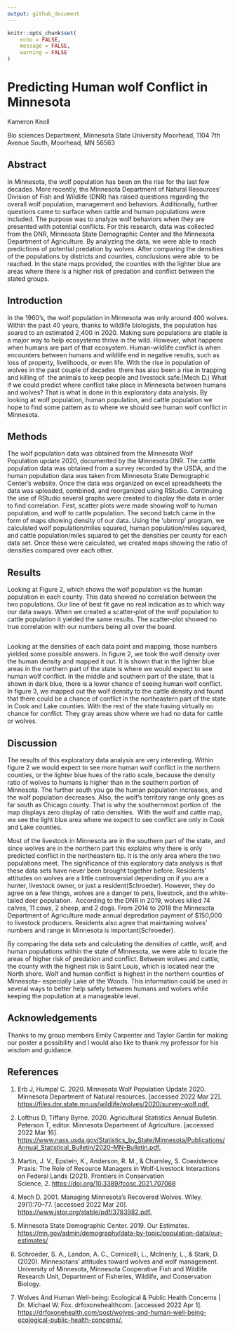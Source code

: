 ```yaml
---
output: github_document
---
```


```r
knitr::opts_chunk$set(
	echo = FALSE,
	message = FALSE,
	warning = FALSE
)
```

# Predicting Human wolf Conflict in Minnesota

Kameron Knoll

Bio sciences Department, Minnesota State University Moorhead, 1104 7th Avenue South, Moorhead, MN 56563

## Abstract

In Minnesota, the wolf population has been on the rise for the last few decades. More recently, the Minnesota Department of Natural Resources' Division of Fish and Wildlife (DNR) has raised questions regarding the overall wolf population, management and behaviors. Additionally, further questions came to surface when cattle and human populations were included. The purpose was to analyze wolf behaviors when they are presented with potential conflicts. For this research, data was collected from the DNR, Minnesota State Demographic Center and the Minnesota Department of Agriculture. By analyzing the data, we were able to reach predictions of potential predation by wolves. After comparing the densities of the populations by districts and counties, conclusions were able  to be reached. In the state maps provided, the counties with the lighter blue are areas where there is a higher risk of predation and conflict between the stated groups. 

## Introduction

In the 1960's, the wolf population in Minnesota was only around 400 wolves. Within the past 40 years, thanks to wildlife biologists, the population has soared to an estimated 2,400 in 2020. Making sure populations are stable is a major way to help ecosystems thrive in the wild. However, what happens when humans are part of that ecosystem. Human-wildlife conflict is when encounters between humans and wildlife end in negative results, such as loss of property, livelihoods, or even life. With the rise in population of wolves in the past couple of decades  there has also been a rise in trapping and killing of  the animals to keep people and livestock safe.(Mech D.) What if we could predict where conflict take place in Minnesota between humans and wolves? That is what is done in this exploratory data analysis. By looking at wolf population, human population, and cattle population we hope to find some pattern as to where we should see human wolf conflict in Minnesota.​

## Methods

The wolf population data was obtained from the Minnesota Wolf Population update 2020, documented by the Minnesota DNR. The cattle population data was obtained from a survey recorded by the USDA, and the human population data was taken from Minnesota State Demographic Center's website. Once the data was organized on excel spreadsheets the data was uploaded, combined, and reorganized using RStudio. Continuing the use of RStudio several graphs were created to display the data in order to find correlation. First, scatter plots were made showing wolf to human population, and wolf to cattle population. The second batch came in the form of maps showing density of our data. Using the 'ubrmrp' program, we calculated wolf population/miles squared, human population/miles squared, and cattle population/miles squared to get the densities per county for each data set. Once these were calculated, we created maps showing the ratio of densities compared over each other.​

## Results

Looking at Figure 2, which shows the wolf population vs the human population in each county. This data showed no correlation between the two populations. Our line of best fit gave no real indication as to which way our data sways. When we created a scatter-plot of the wolf population to cattle population it yielded the same results. The scatter-plot showed no true correlation with our numbers being all over the board.​

```r

```

Looking at the densities of each data point and mapping, those numbers yielded some possible answers. In figure 2, we took the wolf density over the human density and mapped it out. It is shown that in the lighter blue areas in the northern part of the state is where we would expect to see human wolf conflict. In the middle and southern part of the state, that is shown in dark blue, there is a lower chance of seeing human wolf conflict. In figure 3, we mapped out the wolf density to the cattle density and found that there could be a chance of conflict in the northeastern part of the state in Cook and Lake counties. With the rest of the state having virtually no chance for conflict. They gray areas show where we had no data for cattle or wolves.​

## Discussion

The results of this exploratory data analysis are very interesting. Within figure 2 we would expect to see more human wolf conflict in the northern counties, or the lighter blue hues of the ratio scale, because the density ratio of wolves to humans is higher than in the southern portion of Minnesota. The further south you go the human population increases, and the wolf population decreases. Also, the wolf's territory range only goes as far south as Chicago county. That is why the southernmost portion of  the map displays zero display of ratio densities.  With the wolf and cattle map, we see the light blue area where we expect to see conflict are only in Cook and Lake counties.​

Most of the livestock in Minnesota are in the southern part of the state, and since wolves are in the northern part this explains why there is only predicted conflict in the northeastern tip. It is the only area where the two populations meet. The significance of this exploratory data analysis is that these data sets have never been brought together before. Residents' attitudes on wolves are a little controversial depending on if you are a hunter, livestock owner, or just a resident(Schroeder). However, they do agree on a few things, wolves are a danger to pets, livestock, and the white-tailed deer population.  According to the DNR in 2019, wolves killed 74 calves, 11 cows, 2 sheep, and 2 dogs. From 2014 to 2018 the Minnesota Department of Agriculture made annual depredation payment of $150,000 to livestock producers. Residents also agree that maintaining wolves' numbers and range in Minnesota is important(Schroeder).​

By comparing the data sets and calculating the densities of cattle, wolf, and human populations within the state of Minnesota, we were able to locate the areas of higher risk of predation and conflict. Between wolves and cattle, the county with the highest risk is Saint Louis, which is located near the North shore. Wolf and human conflict is highest in the northern counties of Minnesota– especially Lake of the Woods. This information could be used in several ways to better help safety between humans and wolves while keeping the population at a manageable level.​

## Acknowledgements

Thanks to my group members Emily Carpenter and Taylor Gardin for making our poster a possibility and I would also like to thank my professor for his wisdom and guidance.

## References

1.  Erb J, Humpal C. 2020. Minnesota Wolf Population Update 2020. Minnesota Department of Natural resources. [accessed 2022 Mar 22]. [https://files.dnr.state.mn.us/wildlife/wolves/2020/survey-wolf.pdf.​](https://files.dnr.state.mn.us/wildlife/wolves/2020/survey-wolf.pdf.​)

2.  Lofthus D, Tiffany Byrne. 2020. Agricultural Statistics Annual Bulletin. Peterson T, editor. Minnesota Department of Agriculture. [accessed 2022 Mar 16]. [https://www.nass.usda.gov/Statistics_by_State/Minnesota/Publications/Annual_Statistical_Bulletin/2020-MN-Bulletin.pdf.​](https://www.nass.usda.gov/Statistics_by_State/Minnesota/Publications/Annual_Statistical_Bulletin/2020-MN-Bulletin.pdf.​)

3.  Martin, J. V., Epstein, K., Anderson, R. M., & Charnley, S. Coexistence Praxis: The Role of Resource Managers in Wolf-Livestock Interactions on Federal Lands (2021). Frontiers in Conservation Science, 2. <https://doi.org/10.3389/fcosc.2021.707068> ​

4.  Mech D. 2001. Managing Minnesota's Recovered Wolves. Wiley. 29(1):70–77. [accessed 2022 Mar 20]. [https://www.jstor.org/stable/pdf/3783982.pdf.​](https://www.jstor.org/stable/pdf/3783982.pdf.​)

5.  Minnesota State Demographic Center. 2019. Our Estimates. <https://mn.gov/admin/demography/data-by-topic/population-data/our-estimates/> ​

6.  Schroeder, S. A., Landon, A. C., Cornicelli, L., McInenly, L., & Stark, D. (2020). Minnesotans' attitudes toward wolves and wolf management. University of Minnesota, Minnesota Cooperative Fish and Wildlife Research Unit, Department of Fisheries, Wildlife, and Conservation Biology.​

7.  Wolves And Human Well-being: Ecological & Public Health Concerns \| Dr. Michael W. Fox. drfoxonehealthcom. [accessed 2022 Apr 1]. <https://drfoxonehealth.com/post/wolves-and-human-well-being-ecological-public-health-concerns/.>
